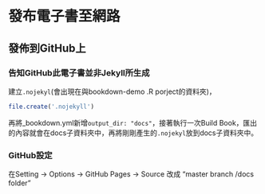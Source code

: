 # 發布電子書至網路

## 發佈到GitHub上  

### 告知GitHub此電子書並非Jekyll所生成
建立`.nojekyl`(會出現在與bookdown-demo .R porject的資料夾)，
```r
file.create('.nojekyll')
```
再將_bookdown.yml新增`output_dir: "docs"`，接著執行一次Build Book，匯出的內容就會在docs子資料夾中，再將剛剛產生的`.nojekyl`放到docs子資料夾中。

### GitHub設定
在Setting -> Options -> GitHub Pages -> Source 改成 "master branch /docs folder"

